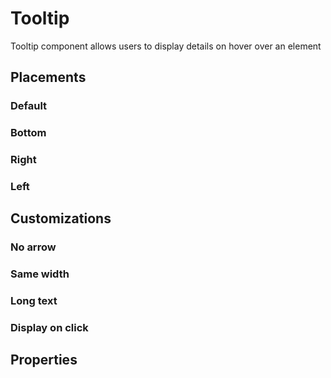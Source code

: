 
# Tooltip

Tooltip component allows users to display details on hover over an element

## Placements

### Default

<Canvas>
  <Story id="components-tooltip--default" />
</Canvas>

### Bottom

<Canvas>
  <Story id="components-tooltip--bottom" />
</Canvas>

### Right

<Canvas>
  <Story id="components-tooltip--right" />
</Canvas>

### Left

<Canvas>
  <Story id="components-tooltip--left" />
</Canvas>

## Customizations

### No arrow

<Canvas>
  <Story id="components-tooltip--no-arrow" />
</Canvas>

### Same width

<Canvas>
  <Story id="components-tooltip--same-width" />
</Canvas>

### Long text

<Canvas>
  <Story id="components-tooltip--long-text" />
</Canvas>

### Display on click

<Canvas>
  <Story id="components-tooltip--display-on-click" />
</Canvas>

## Properties

<ArgsTable of="bq-tooltip" />

